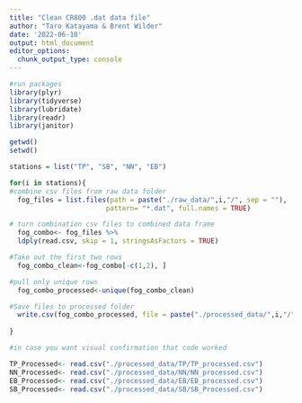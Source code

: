 ```yaml
---
title: "Clean CR800 .dat data file"
author: "Taro Katayama & Brent Wilder"
date: '2022-06-10'
output: html_document
editor_options: 
  chunk_output_type: console
---
```


```r
#run packages
library(plyr)
library(tidyverse)
library(lubridate)
library(readr)
library(janitor)
```

```r

getwd()
setwd()

stations = list("TP", "SB", "NN", "EB")

for(i in stations){
#combine csv files from raw data folder
  fog_files = list.files(path = paste("./raw_data/",i,"/", sep = ""),
                        pattern= "*.dat", full.names = TRUE)

# turn combination csv files to combined data frame
  fog_combo<- fog_files %>%
  ldply(read.csv, skip = 1, stringsAsFactors = TRUE)

#Take out the first two rows
  fog_combo_clean<-fog_combo[-c(1,2), ]

#pull only unique rows
  fog_combo_processed<-unique(fog_combo_clean)

#Save files to processed folder
  write.csv(fog_combo_processed, file = paste("./processed_data/",i,"/",i,"_processed.csv", sep = ""))
  
}

#in case you want visual confirmation that code worked

TP_Processed<- read.csv("./processed_data/TP/TP_processed.csv")
NN_Processed<- read.csv("./processed_data/NN/NN_processed.csv")
EB_Processed<- read.csv("./processed_data/EB/EB_processed.csv")
SB_Processed<- read.csv("./processed_data/SB/SB_Processed.csv")
```

